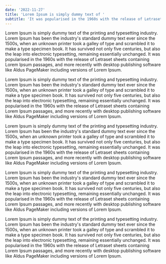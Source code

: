 ```yaml
---
date: '2022-11-27'
title: 'Lorem Ipsum is simply dummy text of '
subtitle: 'It was popularised in the 1960s with the release of Letraset sheets containing Lorem Ipsum passages, and more recently with desktop publishing software like Aldus PageMaker including versions of Lorem Ipsum.'
---
```


Lorem Ipsum is simply dummy text of the printing and typesetting industry.
Lorem Ipsum has been the industry's standard dummy text ever since the 1500s,
when an unknown printer took a galley of type and scrambled it to make a type
specimen book. It has survived not only five centuries,
but also the leap into electronic typesetting, remaining essentially unchanged.
It was popularised in the 1960s with the release of Letraset sheets containing
Lorem Ipsum passages, and more recently with desktop publishing software like Aldus
PageMaker including versions of Lorem Ipsum.

Lorem Ipsum is simply dummy text of the printing and typesetting industry.
Lorem Ipsum has been the industry's standard dummy text ever since the 1500s,
when an unknown printer took a galley of type and scrambled it to make a type
specimen book. It has survived not only five centuries,
but also the leap into electronic typesetting, remaining essentially unchanged.
It was popularised in the 1960s with the release of Letraset sheets containing
Lorem Ipsum passages, and more recently with desktop publishing software like Aldus
PageMaker including versions of Lorem Ipsum.

Lorem Ipsum is simply dummy text of the printing and typesetting industry.
Lorem Ipsum has been the industry's standard dummy text ever since the 1500s,
when an unknown printer took a galley of type and scrambled it to make a type
specimen book. It has survived not only five centuries,
but also the leap into electronic typesetting, remaining essentially unchanged.
It was popularised in the 1960s with the release of Letraset sheets containing
Lorem Ipsum passages, and more recently with desktop publishing software like Aldus
PageMaker including versions of Lorem Ipsum.

Lorem Ipsum is simply dummy text of the printing and typesetting industry.
Lorem Ipsum has been the industry's standard dummy text ever since the 1500s,
when an unknown printer took a galley of type and scrambled it to make a type
specimen book. It has survived not only five centuries,
but also the leap into electronic typesetting, remaining essentially unchanged.
It was popularised in the 1960s with the release of Letraset sheets containing
Lorem Ipsum passages, and more recently with desktop publishing software like Aldus
PageMaker including versions of Lorem Ipsum.

Lorem Ipsum is simply dummy text of the printing and typesetting industry.
Lorem Ipsum has been the industry's standard dummy text ever since the 1500s,
when an unknown printer took a galley of type and scrambled it to make a type
specimen book. It has survived not only five centuries,
but also the leap into electronic typesetting, remaining essentially unchanged.
It was popularised in the 1960s with the release of Letraset sheets containing
Lorem Ipsum passages, and more recently with desktop publishing software like Aldus
PageMaker including versions of Lorem Ipsum.
